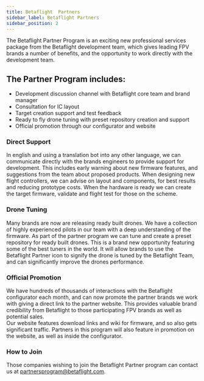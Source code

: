```yaml
---
title: Betaflight  Partners
sidebar_label: Betaflight Partners
sidebar_position: 2
---
```



The Betaflight Partner Program is an exciting new professional services package from the Betaflight development team, which
gives leading FPV brands a number of benefits, and the opportunity to work directly with the development team.

## The Partner Program includes:

- Development discussion channel with Betaflight core team and brand manager
- Consultation for IC layout
- Target creation support and test feedback
- Ready to fly drone tuning with preset repository creation and support
- Official promotion through our configurator and website

### Direct Support

In english and using a translation bot into any other language, we can communicate directly with the brands engineers to provide support for development.
This includes early warning about new firmware features, and suggestions from the team about proposed products.
When designing new flight controllers, we can advise on layout and components, for best results and reducing prototype costs.
When the hardware is ready we can create the target firmware, validate and flight test for those on the scheme.

### Drone Tuning

Many brands are now are releasing ready built drones. We have a collection of highly experienced pilots in our team with a deep understanding of the firmware.
As part of the partner program we can tune and create a preset repository for ready built drones. This is a brand new opportunity
featuring some of the best tuners in the world. It will allow brands to use the Betaflight Partner icon to signify the drone is
tuned by the Betaflight Team, and can significantly improve the drones performance.

### Official Promotion

We have hundreds of thousands of interactions with the Betaflight configurator each month, and can now promote the partner brands
we work with giving a direct link to the partner website. This provides valuable brand credibility from Betaflight to those participating FPV brands
as well as potential sales.  
Our website features download links and wiki for firmware, and so also gets significant traffic. Partners in this program
will also feature in promotion on the website, as well as inside the configurator.

### How to Join

Those companies wishing to join the Betaflight Partner program can contact us at partnersprogram@betaflight.com.


